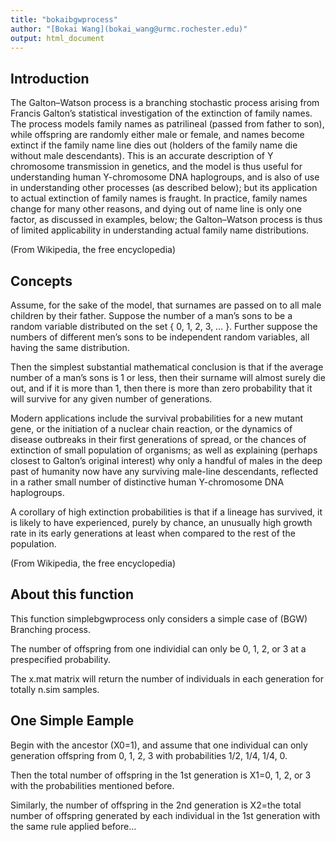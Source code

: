 ```yaml
---
title: "bokaibgwprocess"
author: "[Bokai Wang](bokai_wang@urmc.rochester.edu)"
output: html_document
---
```


## Introduction
The Galton–Watson process is a branching stochastic process arising from Francis Galton's statistical investigation of the extinction of family names. The process models family names as patrilineal (passed from father to son), while offspring are randomly either male or female, and names become extinct if the family name line dies out (holders of the family name die without male descendants). This is an accurate description of Y chromosome transmission in genetics, and the model is thus useful for understanding human Y-chromosome DNA haplogroups, and is also of use in understanding other processes (as described below); but its application to actual extinction of family names is fraught. In practice, family names change for many other reasons, and dying out of name line is only one factor, as discussed in examples, below; the Galton–Watson process is thus of limited applicability in understanding actual family name distributions. 

(From Wikipedia, the free encyclopedia)

## Concepts
Assume, for the sake of the model, that surnames are passed on to all male children by their father. Suppose the number of a man's sons to be a random variable distributed on the set { 0, 1, 2, 3, ... }. Further suppose the numbers of different men's sons to be independent random variables, all having the same distribution.

Then the simplest substantial mathematical conclusion is that if the average number of a man's sons is 1 or less, then their surname will almost surely die out, and if it is more than 1, then there is more than zero probability that it will survive for any given number of generations.

Modern applications include the survival probabilities for a new mutant gene, or the initiation of a nuclear chain reaction, or the dynamics of disease outbreaks in their first generations of spread, or the chances of extinction of small population of organisms; as well as explaining (perhaps closest to Galton's original interest) why only a handful of males in the deep past of humanity now have any surviving male-line descendants, reflected in a rather small number of distinctive human Y-chromosome DNA haplogroups.

A corollary of high extinction probabilities is that if a lineage has survived, it is likely to have experienced, purely by chance, an unusually high growth rate in its early generations at least when compared to the rest of the population.

(From Wikipedia, the free encyclopedia)

## About this function
This function simplebgwprocess only considers a simple case of (BGW) Branching process.

The number of offspring from one individial can only be 0, 1, 2, or 3 at a prespecified probability.

The x.mat matrix will return the number of individuals in each generation for totally n.sim samples.

## One Simple Eample
Begin with the ancestor (X0=1), and assume that one individual can only generation offspring from 0, 1, 2, 3 with probabilities 1/2, 1/4, 1/4, 0. 

Then the total number of offspring in the 1st generation is X1=0, 1, 2, or 3 with the probabilities mentioned before.

Similarly, the number of offspring in the 2nd generation is X2=the total number of offspring generated
by each individual in the 1st generation with the same rule applied before...
